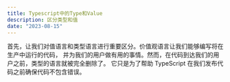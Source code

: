 ```yaml
---
title: Typescript中的Type和Value
description: 区分类型和值
date: "2023-08-15"
---
```


首先，让我们对值语言和类型语言进行重要区分。价值观语言让我们能够编写将在生产中运行的代码，
并为我们的用户做有用的事情。然而，在代码到达我们的用户之前，类型的语言就被完全删除了。
它只是为了帮助 TypeScript 在我们发布代码之前确保代码不包含错误。